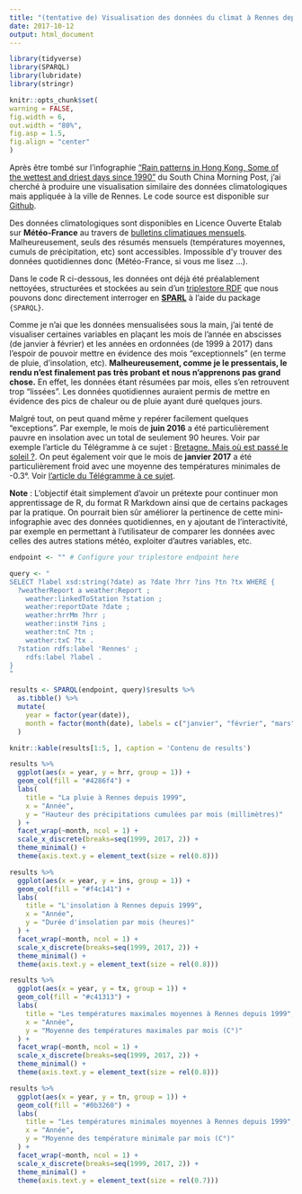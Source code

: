 ```yaml
---
title: "(tentative de) Visualisation des données du climat à Rennes depuis 1999 avec R"
date: 2017-10-12
output: html_document
---
```

  
  ```r
library(tidyverse)
library(SPARQL)
library(lubridate)
library(stringr)

knitr::opts_chunk$set(
  warning = FALSE,
  fig.width = 6,
  out.width = "80%",
  fig.asp = 1.5,
  fig.align = "center"
)
```

Après être tombé sur l'infographie ["Rain patterns in Hong Kong, Some of the wettest and driest days since 1990"](http://www.scmp.com/infographics/article/1243242/rain-patterns-hong-kong) du South China Morning Post, j'ai cherché à produire une visualisation similaire des données climatologiques mais appliquée à la ville de Rennes. Le code source est disponible sur [Github](https://github.com/neveldo/rstats-weather).

Des données climatologiques sont disponibles en Licence Ouverte Etalab sur **Météo-France** au travers de [bulletins climatiques mensuels](https://donneespubliques.meteofrance.fr/?fond=produit&id_produit=129&id_rubrique=52). Malheureusement, seuls des résumés mensuels (températures moyennes, cumuls de précipitation, etc) sont accessibles. Impossible d'y trouver des données quotidiennes donc (Météo-France, si vous me lisez ...).

Dans le code R ci-dessous, les données ont déjà été préalablement nettoyées, structurées et stockées au sein d'un [triplestore RDF](https://fr.wikipedia.org/wiki/Triplestore) que nous pouvons donc directement interroger en **[SPARL](https://fr.wikipedia.org/wiki/SPARQL)** à l'aide du package `{SPARQL}`.

Comme je n'ai que les données mensualisées sous la main, j'ai tenté de visualiser certaines variables en plaçant les mois de l'année en abscisses (de janvier à février) et les années en ordonnées (de 1999 à 2017) dans l'espoir de pouvoir mettre en évidence des mois "exceptionnels" (en terme de pluie, d'insolation, etc). **Malheureusement, comme je le pressentais, le rendu n'est finalement pas très probant et nous n'apprenons pas grand chose.** En effet, les données étant résumées par mois, elles s'en retrouvent trop "lissées". Les données quotidiennes auraient permis de mettre en évidence des pics de chaleur ou de pluie ayant duré quelques jours. 

Malgré tout, on peut quand même y repérer facilement quelques "exceptions". Par exemple, le mois de **juin 2016** a été particulièrement pauvre en insolation avec un total de seulement 90 heures. Voir par exemple l'article du Télégramme à ce sujet : [Bretagne. Mais où est passé le soleil ?](http://www.letelegramme.fr/bretagne/bretagne-mais-ou-est-passe-le-soleil-01-07-2016-11131736.php).
On peut également voir que le mois de **janvier 2017** a été particulièrement froid avec une moyenne des températures minimales de -0.3°. Voir [l'article du Télégramme à ce sujet](http://www.letelegramme.fr/finistere/chateaulin/froid-jusqu-a-9-c-a-chateaulin-la-nuit-prochaine-20-01-2017-11370397.php?vptoken=754e5dd2f086459369e5c1ba833110f4e30a39e2).

**Note** : L’objectif était simplement d’avoir un prétexte pour continuer mon apprentissage de R, du format R Markdown ainsi que de certains packages par la pratique. On pourrait bien sûr améliorer la pertinence de cette mini-infographie avec des données quotidiennes, en y ajoutant de l’interactivité, par exemple en permettant à l’utilisateur de comparer les données avec celles des autres stations météo, exploiter d’autres variables, etc.

```r
endpoint <- "" # Configure your triplestore endpoint here

query <- "
SELECT ?label xsd:string(?date) as ?date ?hrr ?ins ?tn ?tx WHERE {
  ?weatherReport a weather:Report ;
    weather:linkedToStation ?station ; 
    weather:reportDate ?date ;
    weather:hrrMm ?hrr ;
    weather:instH ?ins ;
    weather:tnC ?tn ;
    weather:txC ?tx .
  ?station rdfs:label 'Rennes' ;
    rdfs:label ?label .
}
"

results <- SPARQL(endpoint, query)$results %>% 
  as.tibble() %>%
  mutate(
    year = factor(year(date)),
    month = factor(month(date), labels = c("janvier", "février", "mars", "avril", "mai", "juin", "juillet", "août", "septembre", "octobre", "novembre", "décembre"))
  )

```

```r
knitr::kable(results[1:5, ], caption = 'Contenu de results')
```

``` r
results %>%
  ggplot(aes(x = year, y = hrr, group = 1)) +
  geom_col(fill = "#4286f4") +
  labs(
    title = "La pluie à Rennes depuis 1999",
    x = "Année",
    y = "Hauteur des précipitations cumulées par mois (millimètres)"
  ) +
  facet_wrap(~month, ncol = 1) +
  scale_x_discrete(breaks=seq(1999, 2017, 2)) +
  theme_minimal() +
  theme(axis.text.y = element_text(size = rel(0.8)))
```

``` r
results %>%
  ggplot(aes(x = year, y = ins, group = 1)) +
  geom_col(fill = "#f4c141") +
  labs(
    title = "L'insolation à Rennes depuis 1999",
    x = "Année",
    y = "Durée d'insolation par mois (heures)"
  ) +
  facet_wrap(~month, ncol = 1) +
  scale_x_discrete(breaks=seq(1999, 2017, 2)) +
  theme_minimal() +
  theme(axis.text.y = element_text(size = rel(0.8)))
```

``` r
results %>%
  ggplot(aes(x = year, y = tx, group = 1)) +
  geom_col(fill = "#c41313") +
  labs(
    title = "Les températures maximales moyennes à Rennes depuis 1999",
    x = "Année",
    y = "Moyenne des températures maximales par mois (C°)"
  ) +
  facet_wrap(~month, ncol = 1) +
  scale_x_discrete(breaks=seq(1999, 2017, 2)) +
  theme_minimal() +
  theme(axis.text.y = element_text(size = rel(0.8)))
```

``` r
results %>%
  ggplot(aes(x = year, y = tn, group = 1)) +
  geom_col(fill = "#0b3260") +
  labs(
    title = "Les températures minimales moyennes à Rennes depuis 1999",
    x = "Année",
    y = "Moyenne des température minimale par mois (C°)"
  ) +
  facet_wrap(~month, ncol = 1) +
  scale_x_discrete(breaks=seq(1999, 2017, 2)) +
  theme_minimal() +
  theme(axis.text.y = element_text(size = rel(0.7)))
```